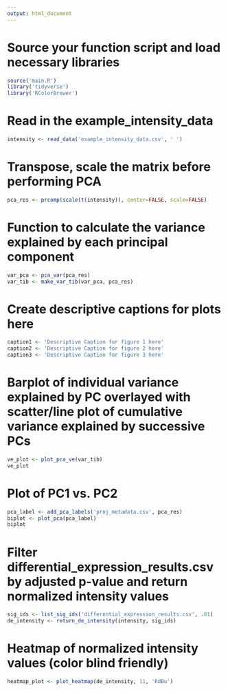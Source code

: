 ```yaml
---
output: html_document
---
```


# Source your function script and load necessary libraries
```r
source('main.R')
library('tidyverse')
library('RColorBrewer')
```


# Read in the example_intensity_data
```r
intensity <- read_data('example_intensity_data.csv', ' ')
```

# Transpose, scale the matrix before performing PCA
```r
pca_res <- prcomp(scale(t(intensity)), center=FALSE, scale=FALSE)
```

# Function to calculate the variance explained by each principal component
```r
var_pca <- pca_var(pca_res)
var_tib <- make_var_tib(var_pca, pca_res)

```

# Create descriptive captions for plots here
```r
caption1 <- 'Descriptive Caption for figure 1 here'
caption2 <- 'Descriptive Caption for figure 2 here'
caption3 <- 'Descriptive Caption for figure 3 here'

```

# Barplot of individual variance explained by PC overlayed with scatter/line plot of cumulative variance explained by successive PCs
```r
ve_plot <- plot_pca_ve(var_tib)
ve_plot
```

# Plot of PC1 vs. PC2
```r
pca_label <- add_pca_labels('proj_metadata.csv', pca_res)
biplot <- plot_pca(pca_label)
biplot
```

# Filter differential_expression_results.csv by adjusted p-value and return normalized intensity values
```r
sig_ids <- list_sig_ids('differential_expression_results.csv', .01)
de_intensity <- return_de_intensity(intensity, sig_ids)
```

# Heatmap of normalized intensity values (color blind friendly)
```r
heatmap_plot <- plot_heatmap(de_intensity, 11, 'RdBu')
```

